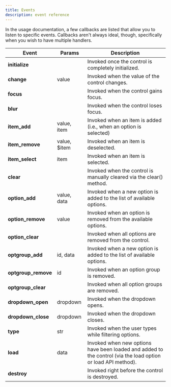 ```yaml
---
title: Events
description: event reference
---
```


In the usage documentation, a few callbacks are listed that allow you to listen to specific events.
Callbacks aren't always ideal, though, specifically when you wish to have multiple handlers.

| Event               | Params       | Description                                                                                                  |
| ------------------- | ------------ | ------------------------------------------------------------------------------------------------------------ |
| **initialize**      |              | Invoked once the control is completely initialized.                                                          |
| **change**          | value        | Invoked when the value of the control changes.                                                               |
| **focus**           |              | Invoked when the control gains focus.                                                                        |
| **blur**            |              | Invoked when the control loses focus.                                                                        |
| **item_add**        | value, item  | Invoked when an item is added (i.e., when an option is selected)                                             |
| **item_remove**     | value, $item | Invoked when an item is deselected.                                                                          |
| **item_select**     | item         | Invoked when an item is selected.                                                                            |
| **clear**           |              | Invoked when the control is manually cleared via the clear() method.                                         |
| **option_add**      | value, data  | Invoked when a new option is added to the list of available options.                                         |
| **option_remove**   | value        | Invoked when an option is removed from the available options.                                                |
| **option_clear**    |              | Invoked when all options are removed from the control.                                                       |
| **optgroup_add**    | id, data     | Invoked when a new option is added to the list of available options.                                         |
| **optgroup_remove** | id           | Invoked when an option group is removed.                                                                     |
| **optgroup_clear**  |              | Invoked when all option groups are removed.                                                                  |
| **dropdown_open**   | dropdown     | Invoked when the dropdown opens.                                                                             |
| **dropdown_close**  | dropdown     | Invoked when the dropdown closes.                                                                            |
| **type**            | str          | Invoked when the user types while filtering options.                                                         |
| **load**            | data         | Invoked when new options have been loaded and added to the control (via the load option or load API method). |
| **destroy**         |              | Invoked right before the control is destroyed.                                                               |
